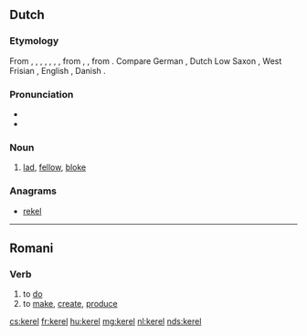 ==Dutch==
===Etymology===
From {{etyl|dum|nl}} {{term|kerel|lang=dum}}, {{term|carel|lang=dum}}, {{term|caerl|lang=dum}}, {{term|kerl|lang=dum}}, {{etyl|odt|nl}} {{recons|karl|lang=odt}}, {{recons|karal|lang=odt}}, {{recons|keril|lang=odt}}, from {{etyl|frk|nl}} {{recons|karil|lang=frk}}, {{recons|karal|lang=frk}}, from {{etyl|gem-pro|nl}} {{recons|karilaz|lang=gem-pro}}. Compare German {{term|Kerl|lang=de}}, Dutch Low Saxon {{term|keerl}}, West Frisian {{term|tsjirl|lang=fy}}, English {{term|churl|lang=en}}, Danish {{term|karl|lang=da}}.

===Pronunciation===
*{{audio|Nl-kerel.ogg|audio}}
*{{hyphenation|ke|rel}}

===Noun===
{{nl-noun|m|kerels|kereltje}}
# [[lad]], [[fellow]], [[bloke]]

===Anagrams===
* [[rekel#Dutch|rekel]]

----

==Romani==

===Verb===
{{rom-verb|el}}

# to [[do]]
# to [[make]], [[create]], [[produce]]

[[cs:kerel]]
[[fr:kerel]]
[[hu:kerel]]
[[mg:kerel]]
[[nl:kerel]]
[[nds:kerel]]